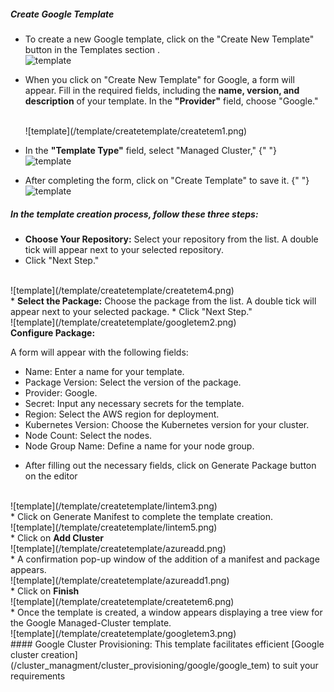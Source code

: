 ##### Create Google Template

- To create a new Google template, click on the "Create New Template" button in the Templates section .
  <br />
  ![template](/template/tem/tem2.jpg)
  <br />

- When you click on "Create New Template" for Google, a form will appear. Fill in the required fields, including the <b>name, version, and description</b> of your template. In the <b>"Provider"</b> field, choose "Google."

  <br />
  ![template](/template/createtemplate/createtem1.png)
  <br />

- In the <b>"Template Type"</b> field, select "Managed Cluster,"
  {" "}
  <br />
  ![template](/template/createtemplate/createtem2.png)
  <br />
- After completing the form, click on "Create Template" to save it.
  {" "}
  <br />
  ![template](/template/createtemplate/googletem1.png)
  <br />
##### In the template creation process, follow these three steps:
  * <b>Choose Your Repository:</b> Select your repository from the list. A double tick
  will appear next to your selected repository. 
   * Click "Next Step."
  <br />
  ![template](/template/createtemplate/createtem4.png)
  <br />
  * <b>Select the Package:</b> Choose the package from the list. A double tick
  will appear next to your selected package.  
  * Click "Next Step."
  <br />
  ![template](/template/createtemplate/googletem2.png)
  <br />
  <b>Configure Package:</b>

A form will appear with the following fields:

- Name: Enter a name for your template.
- Package Version: Select the version of the package.
- Provider: Google.
- Secret: Input any necessary secrets for the template.
- Region: Select the AWS region for deployment.
- Kubernetes Version: Choose the Kubernetes version for your cluster.
- Node Count: Select the nodes.
- Node Group Name: Define a name for your node group.
* After filling out the necessary fields, click on Generate Package button on the editor <br />
<br />
![template](/template/createtemplate/lintem3.png)
<br />
* Click on Generate Manifest to complete the template creation.
<br />
![template](/template/createtemplate/lintem5.png)
<br />
* Click on <b>Add Cluster</b>
<br />
  ![template](/template/createtemplate/azureadd.png)
  <br />
* A confirmation pop-up window of the addition of a manifest and package appears.
<br />
  ![template](/template/createtemplate/azureadd1.png)
  <br />
  * Click on <b>Finish </b>
  <br />
  ![template](/template/createtemplate/createtem6.png)
  <br />
  * Once the template is created, a window appears displaying a tree view for the Google Managed-Cluster template.
   <br />
  ![template](/template/createtemplate/googletem3.png)
  <br />
  #### Google Cluster Provisioning:
This template facilitates efficient [Google cluster creation](/cluster_managment/cluster_provisioning/google/google_tem) to suit your requirements
